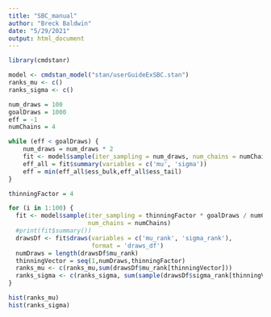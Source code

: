 ```yaml
---
title: "SBC_manual"
author: "Breck Baldwin"
date: "5/29/2021"
output: html_document
---
```

```r
library(cmdstanr)

model <- cmdstan_model("stan/userGuideExSBC.stan")
ranks_mu <- c()
ranks_sigma <- c()

num_draws = 100
goalDraws = 1000
eff = -1
numChains = 4

while (eff < goalDraws) {
    num_draws = num_draws * 2
    fit <- model$sample(iter_sampling = num_draws, num_chains = numChains)
    eff_all = fit$summary(variables = c('mu', 'sigma'))
    eff = min(eff_all$ess_bulk,eff_all$ess_tail)
}

thinningFactor = 4

for (i in 1:100) {
  fit <- model$sample(iter_sampling = thinningFactor * goalDraws / numChains,
                      num_chains = numChains)
  #print(fit$summary())
  drawsDf <- fit$draws(variables = c('mu_rank', 'sigma_rank'), 
                       format = 'draws_df')
  numDraws = length(drawsDf$mu_rank)
  thinningVector = seq(1,numDraws,thinningFactor)
  ranks_mu <- c(ranks_mu,sum(drawsDf$mu_rank[thinningVector]))
  ranks_sigma <- c(ranks_sigma, sum(sample(drawsDf$sigma_rank[thinningVector])))
}

hist(ranks_mu)
hist(ranks_sigma)
```
